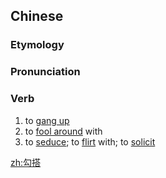 ==Chinese==
{{zh-forms}}

===Etymology===
{{zh-compound|勾|搭|to hook, to entice|to join together}}

===Pronunciation===
{{zh-pron
|m=gōuda
|c=ngau1 daap3
|cat=v
}}

===Verb===
{{zh-verb}}

# to [[gang up]]
# to [[fool around]] with
# to [[seduce]]; to [[flirt]] with; to [[solicit]]

[[zh:勾搭]]